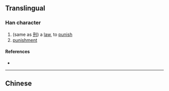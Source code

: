 {{character info/new}}
==Translingual==

===Han character===
{{Han char|rn=18|rad=刀|as=04|sn=6|four=|canj=TTLN|ids=⿰井刂}}

# (same as [[刑]]) a [[law]], to [[punish]]
# [[punishment]]

====References====
* {{Han ref|kx=0137.120|hdz=10325.010|uh=34DD|ud=13533}}

----

==Chinese==
{{zh-see|刑|v}}
